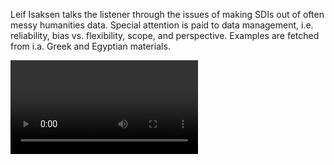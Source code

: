 Leif Isaksen talks the listener through the issues of making SDIs out of often messy humanities data. Special attention is paid to data management, i.e. reliability, bias vs. flexibility, scope, and perspective. Examples are fetched from i.a. Greek and Egyptian materials.

<Video provider="youtube" id="https://www.youtube.com/embed/LmNVQwaxfNc">
  Presentation by Leif Isaksen
</Video>

<Speakers>
  <Speaker speaker="isaksen-leif" />
</Speakers>
